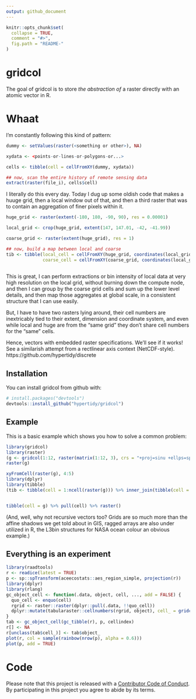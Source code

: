 ```yaml
---
output: github_document
---
```


<!-- README.md is generated from README.Rmd. Please edit that file -->

```r
knitr::opts_chunk$set(
  collapse = TRUE,
  comment = "#>",
  fig.path = "README-"
)
```

# gridcol

The goal of gridcol is to store *the abstraction of* a raster directly with an atomic
vector in R. 

# Whaat 

I'm constantly following this kind of pattern: 

```R
dummy <- setValues(raster(<something or other>), NA)

xydata <- <points-or-lines-or-polygons-or...>

cells <- tibble(cell = cellFromXY(dummy, xydata))

## now, scan the entire history of remote sensing data
extract(raster(file_i), cells$cell)

```

I literally do this every day. Today I dug up some oldish code that makes a 
huuge grid, then a local window out of that, and then a third raster that was to contain an aggregation of finer pixels within it. 

```R
huge_grid <- raster(extent(-180, 180, -90, 90), res = 0.00001)

local_grid <- crop(huge_grid, extent(147, 147.01, -42, -41.99))

coarse_grid <- raster(extent(huge_grid), res = 1)

## now, build a map between local and coarse
tib <- tibble(local_cell = cellFromXY(huge_grid, coordinates(local_grid)), 
              coarse_cell = cellFromXY(coarse_grid, coordinates(local_grid)))
              
```

This is great, I can perform extractions or bin intensity of local data at very high
resolution on the local grid, without burning down the compute node, and then I can 
group by the coarse grid cells and sum up the lower level details, and then map 
those aggregates at global scale, in a consistent structure that I can use easily. 

But, I have to have two rasters lying around, their cell numbers are inextricably tied
to their extent, dimension and coordinate system, and even while local and huge are from the "same grid" they don't share cell numbers for the "same" cells. 

Hence, vectors with embedded raster specifications. We'll see if it works!  See a similarish attempt from a rectlinear axis context (NetCDF-style).  https://github.com/hypertidy/discrete

## Installation

You can install gridcol from github with:

```r
# install.packages("devtools")
devtools::install_github("hypertidy/gridcol")
```

## Example

This is a basic example which shows you how to solve a common problem:

```r
library(gridcol)
library(raster)
(g <- gridcol(1:12, raster(matrix(1:12, 3), crs = "+proj=sinu +ellps=sphere +a=1 +b=1")))
raster(g)

xyFromCell(raster(g), 4:5)
library(dplyr)
library(tibble)
(tib <- tibble(cell = 1:ncell(raster(g))) %>% inner_join(tibble(cell = g[6:9])))


tibble(cell = g) %>% pull(cell) %>% raster()
```

(And, well, why not recursive vectors too? Grids are so much more than the affine shadows we get told about in GIS, ragged arrays are also under utilized in R, the L3bin structures for NASA ocean colour an obvious example.)


## Everything is an experiment

```r
library(raadtools)
r <- readice(latest = TRUE)
p <- sp::spTransform(aceecostats::aes_region_simple, projection(r))
library(dplyr)
library(rlang)
gc_object_cell <- function(.data, object, cell, ..., add = FALSE) {
  quo_cell <- enquo(cell)
  rgrid <- raster::raster(dplyr::pull(.data, !!quo_cell))
  dplyr::mutate(tabularaster::cellnumbers(rgrid, object), cell_ = gridcol(cell_, rgrid))
}
tab <- gc_object_cell(gc_tibble(r), p, cellindex)
r[] <- NA
r[unclass(tab$cell_)] <- tab$object_
plot(r, col = sample(rainbow(nrow(p), alpha = 0.6)))
plot(p, add = TRUE)
```




# Code

Please note that this project is released with a [Contributor Code of Conduct](CONDUCT.md). By participating in this project you agree to abide by its terms.



